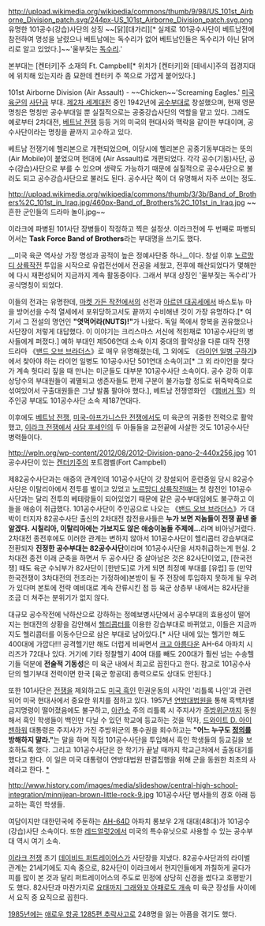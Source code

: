 http://upload.wikimedia.org/wikipedia/commons/thumb/9/98/US_101st_Airborne_Division_patch.svg/244px-US_101st_Airborne_Division_patch.svg.png
유명한 101공수(강습)사단의 상징 ~~[닭][대가리][* 실제로 101공수사단이 베트남전에 참전하여 명성을 날렸으나 베트남에는 독수리가 없어 베트남인들은 독수리가 아닌 닭머리로 알고 있었다.]~~'울부짖는 [[독수리]].'

본부대는 [켄터키]주 소재의 Ft. Campbell[* 위치가 [켄터키]와 [테네시]주의 접경지대에 위치해 있는지라 좀 묘한데 켄터키 주 쪽으로 가깝게 붙어있다.]

101st Airborne Division (Air Assault) - ~~Chicken~~'Screaming Eagles.' [[미국 육군]]의 [[사단]]급 부대. [[제2차 세계대전]] 중인 1942년에 [[공수부대]]로 창설했으며, 현재 영문 명칭은 명칭만 공수부대일 뿐 실질적으로는 공중강습사단의 역할을 맡고 있다. 그래도 예로부터 2차대전, [[베트남 전쟁]] 등등 거의 미국의 현대사와 맥락을 같이한 부대이며, 공수사단이라는 명칭을 끝까지 고수하고 있다.

베트남 전쟁기에 헬리본으로 개편되었으며, 이당시에 헬리본은 공중기동부대라는 뜻의 (Air Mobile)이 붙었으며 현대에 (Air Assault)로 개편되었다. 각각 공수(기동)사단, 공수(강습)사단으로 부를 수 있으며 생략도 가능하기 때문에 실질적으로 공수사단으로 불러도 되고 공수강습사단으로 불러도 된다. 공수사단 쪽이 더 유명해서 자주 쓰이는 정도.

http://upload.wikimedia.org/wikipedia/commons/thumb/3/3b/Band_of_Brothers%2C_101st_in_Iraq.jpg/460px-Band_of_Brothers%2C_101st_in_Iraq.jpg
~~흔한 군인들의 드라마 놀이.jpg~~

이라크에 파병된 101사단 장병들이 작정하고 찍은 설정샷. 이라크전에 두 번째로 파병되어서는 '''Task Force Band of Brothers'''라는 부대명을 쓰기도 했다.

__미국 육군 역사상 가장 명성과 공적이 높은 정예사단중 하나__이다. 창설 이후 [[노르망디 상륙작전]] 투입을 시작으로 유럽전선에서 전공을 세웠고, 전후에 해산되었다가 몇해만에 다시 재편성되어 지금까지 계속 활동중이다. 그래서 부대 상징인 '울부짖는 독수리'가 공식명칭이 되었다.

이들의 전과는 유명한데, [[마켓 가든 작전]]에서의 선전과 [[아르덴 대공세]]에서 바스토뉴 마을 방어선을 수적 열세에서 포위당하고서도 끝까지 수비해낸 것이 가장 유명하다.[* 여기서 그 전설의 명언인 '''"엿먹어라(NUTS)!"'''가 나왔다. 독일 쪽에서 항복을 권유했으나 사단장이 저렇게 대답했다. 이 이야기는 크리스마스 서신에 적힌채로 101공수사단의 병사들에게 퍼졌다.] 예하 부대인 제506연대 소속 이지 중대의 활약상을 다룬 대작 전쟁 드라마 《[[밴드 오브 브라더스]]》로 매우 유명해졌는데, 그 외에도 《[[라이언 일병 구하기]]》에서 찾아야 하는 라이언 일병도 101공수사단 501연대 소속이고[* 그 외 라이언을 찾다가 계속 헛다리 짚을 때 만나는 미군들도 대부분 101공수사단 소속이다. 공수 강하 이후 상당수의 부대원들이 궤멸되고 생존자들도 편제 구분이 불가능할 정도로 뒤죽박죽으로 섞여있어서 구출대원들은 그냥 발품 팔아야 했다.], 베트남 전쟁영화인 《[[햄버거 힐]]》의 주인공 부대도 101공수사단 소속 제187연대다.

이후에도 [[베트남 전쟁]], [[미국-아프가니스탄 전쟁]]에서도 미 육군의 귀중한 전력으로 활약했고, [[이라크 전쟁]]에서 [[사담 후세인]]의 두 아들들을 교전끝에 사살한 것도 101공수사단 병력들이다.

http://wpln.org/wp-content/2012/08/2012-Division-pano-2-440x256.jpg
101공수사단이 있는 [[켄터키]]주의 포트캠벨(Fort Campbell)

제82공수사단과는 애증의 관계인데 101공수사단이 갓 창설되어 훈련중일 당시 82공수사단은 이탈리아에서 전투를 벌이고 있었고 [[노르망디 상륙작전]]때는 첫 참전인 101공수사단과는 달리 전투의 베테랑들이 되어있었기 때문에 같은 공수부대임에도 불구하고 이들을 애송이 취급했다. 101공수사단이 주인공으로 나오는 《[[밴드 오브 브라더스]]》가 대박이 터지자 82공수사단 출신의 2차대전 참전용사들은 '''누가 보면 저놈들이 전쟁 끝낸 줄 알겠다. 시칠리아, 이탈리아에는 가보지도 않은 애송이놈들 주제에...'''라며 비아냥거렸다. 2차대전 종전후에도 이러한 관계는 변하지 않아서 101공수사단이 헬리콥터 강습부대로 전환되자 '''진정한 공수부대는 82공수사단'''이라며 101공수사단을 서자취급하는게 현실. 2차대전 종전 이래 군축을 하면서 두 공수사단 중 살아남은 것은 82사단이었고, [한국전쟁] 때도 육군 수뇌부가 82사단이 [한반도]로 가게 되면 최정예 부대를 [유럽] 등 (만약 한국전쟁이 3차대전의 전조라는 가정하에)본방이 될 주 전장에 투입하지 못하게 될 우려가 있다며 본토에 전략 예비대로 계속 잔류시킨 점 등 육군 상층부 내에서는 82사단을 조금 더 쳐주는 분위기가 없지 않다.

대규모 공수작전에 낙하산으로 강하하는 정예보병사단에서 공수부대의 효용성이 떨어지는 현대전의 상황을 감안해서 [[헬리콥터]]를 이용한 강습부대로 바뀌었고, 이들은 지금까지도 헬리콥터를 이동수단으로 삼은 부대로 남아있다.[* 사단 내에 있는 헬기만 해도 400대에 가깝다!!! 공격헬기만 해도 더럽게 비싸면서 [[크고 아름다운]] AH-64 아파치 시리즈가 72대나 있다. 거기에 기타 정찰헬기 40여 대를 빼도 200대가 훨씬 넘는 수송헬기들 덕분에 '''전술적 기동성'''은 미 육군 내에서 최고로 꼽힌다고 한다. 참고로 101공수사단의 헬기부대 전력이면 한국 [육군 항공대] 총력으로도 상대도 안된다.]

또한 101사단은 [[전쟁]]을 제외하고도 [[미국 흑인]] 민권운동의 시작인 '리틀록 나인'과 관련되어 미국 현대사에서 중요한 위치를 점하고 있다. 1957년 [[연방대법원]]을 통해 흑백차별 금지명령이 떨어졌음에도 불구하고, [[아칸소]] 주의 리틀록 시 주지사가 [[주방위군]]까지 동원해서 흑인 학생들이 백인만 다닐 수 있던 학교에 등교하는 것을 막자, [[드와이트 D. 아이젠하워]] 대통령은 주지사가 가진 주방위군의 통수권을 회수하고는 '''"어느 누구도 [[정의]]를 방해하지 말라."'''는 말을 하며 직접 101공수사단을 투입해서 흑인 학생들의 등교길을 보호하도록 했다. 그리고 101공수사단은 한 학기가 끝날 때까지 학교근처에서 출동대기를 했다고 한다. 이 일은 미국 대통령이 연방대법원 판결집행을 위해 군을 동원한 최초의 사례라고 한다. [http://news.hankooki.com/lpage/people/201009/h2010090715381391560.htm *]

http://www.history.com/images/media/slideshow/central-high-school-integration/minnijean-brown-little-rock-9.jpg
101공수사단 병사들의 경호 아래 등교하는 흑인 학생들.

여담이지만 대한민국에 주둔하는 [[AH-64]]D 아파치 롱보우 2개 대대(48대)가 101공수(강습)사단 소속이다. 또한 [[레드얼럿2]]에서 미국의 특수유닛으로 사용할 수 있는 공수부대 역시 여기 소속.

[[이라크 전쟁]] 초기 [[데이비드 퍼트레이어스]]가 사단장을 지냈다. 82공수사단과의 라이벌 관계는 21세기에도 지속 중으로, 82사단이 이라크에서 현지인들에게 까칠하게 굴다가 피를 많이 본 것과 달리 퍼트레이어스의 주도로 민정에 상당히 신경을 썼다고 호평받기도 했다. 82사단과 마찬가지로 [[권진수|요태까지 그래와꼬 아패로도 개속]] 미 육군 장성들 사이에서 요직 중 요직으로 꼽힌다.

[[1985년]]에는 [[애로우 항공 1285편 추락사고]]로 248명을 잃는 아픔을 겪기도 했다.
